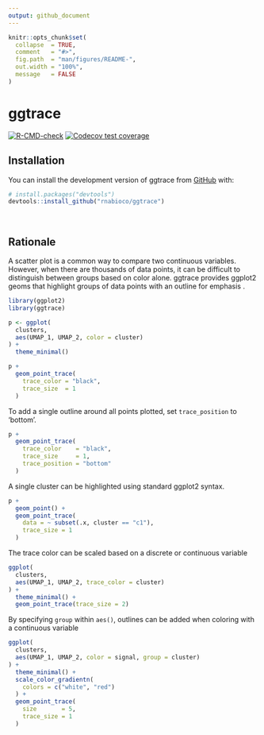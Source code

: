 ```yaml
---
output: github_document
---
```


<!-- README.md is generated from README.Rmd. Please edit that file -->

```r
knitr::opts_chunk$set(
  collapse  = TRUE,
  comment   = "#>",
  fig.path  = "man/figures/README-",
  out.width = "100%",
  message   = FALSE
)
```

# ggtrace

<!-- badges: start -->
[![R-CMD-check](https://github.com/rnabioco/ggtrace/workflows/R-CMD-check/badge.svg)](https://github.com/rnabioco/ggtrace/actions)
[![Codecov test coverage](https://codecov.io/gh/rnabioco/ggtrace/branch/master/graph/badge.svg)](https://codecov.io/gh/rnabioco/ggtrace?branch=master)
<!-- badges: end -->

## Installation

You can install the development version of ggtrace from [GitHub](https://github.com/rnabioco/ggtrace) with:

``` r
# install.packages("devtools")
devtools::install_github("rnabioco/ggtrace")
```

<br>

## Rationale

A scatter plot is a common way to compare two continuous variables. However, when there are thousands of data points, it can be difficult to distinguish between groups based on color alone. ggtrace provides ggplot2 geoms that highlight groups of data points with an outline for emphasis .

```r
library(ggplot2)
library(ggtrace)

p <- ggplot(
  clusters,
  aes(UMAP_1, UMAP_2, color = cluster)
) + 
  theme_minimal()

p +
  geom_point_trace(
    trace_color = "black",
    trace_size  = 1
  )
```

To add a single outline around all points plotted, set `trace_position` to 'bottom'.

```r
p +
  geom_point_trace(
    trace_color    = "black",
    trace_size     = 1,
    trace_position = "bottom"
  )
```

A single cluster can be highlighted using standard ggplot2 syntax.

```r
p +
  geom_point() +
  geom_point_trace(
    data = ~ subset(.x, cluster == "c1"),
    trace_size = 1
  )
```

The trace color can be scaled based on a discrete or continuous variable

```r
ggplot(
  clusters,
  aes(UMAP_1, UMAP_2, trace_color = cluster)
) +
  theme_minimal() +
  geom_point_trace(trace_size = 2)
```

By specifying `group` within `aes()`, outlines can be added when coloring with a continuous variable

```r
ggplot(
  clusters,
  aes(UMAP_1, UMAP_2, color = signal, group = cluster)
) +
  theme_minimal() +
  scale_color_gradientn(
    colors = c("white", "red")
  ) +
  geom_point_trace(
    size       = 5,
    trace_size = 1
  )
```






